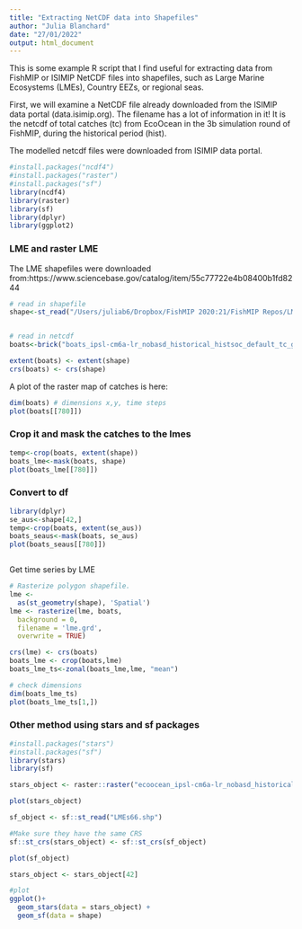 ```yaml
---
title: "Extracting NetCDF data into Shapefiles"
author: "Julia Blanchard"
date: "27/01/2022"
output: html_document
---
```



This is some example R script that I find useful for extracting data from FishMIP or ISIMIP NetCDF files into shapefiles, such as Large Marine Ecosystems (LMEs), Country EEZs, or regional seas.

First, we will examine a NetCDF file already downloaded from the ISIMIP data portal (data.isimip.org). The filename has a lot of information in it! It is the netcdf of total catches (tc) from EcoOcean in the 3b simulation round of FishMIP, during the historical period (hist).

The modelled netcdf files were downloaded from ISIMIP data portal.


```r
#install.packages("ncdf4")
#install.packages("raster")
#install.packages("sf")
library(ncdf4)
library(raster)
library(sf)
library(dplyr)
library(ggplot2)
```


### LME and raster LME

The LME shapefiles were downloaded from:https://www.sciencebase.gov/catalog/item/55c77722e4b08400b1fd8244



```r
# read in shapefile
shape<-st_read("/Users/juliab6/Dropbox/FishMIP 2020:21/FishMIP Repos/LME66/LMEs66.shp")


# read in netcdf
boats<-brick("boats_ipsl-cm6a-lr_nobasd_historical_histsoc_default_tc_global_monthly_1950_2014.nc")

extent(boats) <- extent(shape)
crs(boats) <- crs(shape) 

```

A plot of the raster map of catches is here:


```r
dim(boats) # dimensions x,y, time steps
plot(boats[[780]])
```

### Crop it and mask the catches to the lmes

```r
temp<-crop(boats, extent(shape))
boats_lme<-mask(boats, shape)
plot(boats_lme[[780]])
```
### Convert to df


```r
library(dplyr)
se_aus<-shape[42,]
temp<-crop(boats, extent(se_aus))
boats_seaus<-mask(boats, se_aus)
plot(boats_seaus[[780]])



```

Get time series by LME

```r
# Rasterize polygon shapefile.
lme <-
  as(st_geometry(shape), 'Spatial')
lme <- rasterize(lme, boats,
  background = 0,
  filename = 'lme.grd',
  overwrite = TRUE)

crs(lme) <- crs(boats)
boats_lme <- crop(boats,lme)
boats_lme_ts<-zonal(boats_lme,lme, "mean")

# check dimensions
dim(boats_lme_ts)
plot(boats_lme_ts[1,])
```



### Other method using stars and sf packages

```r
#install.packages("stars")
#install.packages("sf")
library(stars)
library(sf)

stars_object <- raster::raster("ecoocean_ipsl-cm6a-lr_nobasd_historical_histsoc_default_tc_global_monthly_1950_2014.nc") %>% st_as_stars()

plot(stars_object)

sf_object <- sf::st_read("LMEs66.shp")

#Make sure they have the same CRS
sf::st_crs(stars_object) <- sf::st_crs(sf_object)

plot(sf_object)

stars_object <- stars_object[42]

#plot
ggplot()+
  geom_stars(data = stars_object) +
  geom_sf(data = shape)
```
